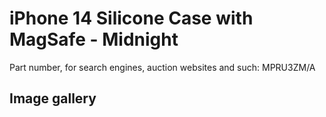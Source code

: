 
# iPhone 14 Silicone Case with MagSafe - Midnight

Part number, for search engines, auction websites and such: MPRU3ZM/A

## Image gallery

<div style={{ width: "768px" }}>
  <GalleryComponent
    images={[
      {
        original: "/everysource/MPRU3.png",
        thumbnail: "/everypreview/MPRU3.png",
      },
      {
        original: "/everysource/MPRU3_AV1.png",
        thumbnail: "/everypreview/MPRU3_AV1.png",
      },
      {
        original: "/everysource/MPRU3_AV2.png",
        thumbnail: "/everypreview/MPRU3_AV2.png",
      },
      {
        original: "/everysource/MPRU3_AV3.png",
        thumbnail: "/everypreview/MPRU3_AV3.png",
      },
      {
        original: "/everysource/MPRU3_AV4.png",
        thumbnail: "/everypreview/MPRU3_AV4.png",
      },
      {
        original: "/everysource/MPRU3_AV5.png",
        thumbnail: "/everypreview/MPRU3_AV5.png",
      },
      {
        original: "/everysource/MPRU3_AV6.png",
        thumbnail: "/everypreview/MPRU3_AV6.png",
      },
      {
        original: "/everysource/MPRU3_AV7.png",
        thumbnail: "/everypreview/MPRU3_AV7.png",
      }
    ]}
  />
</div>